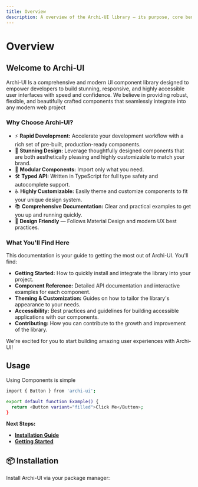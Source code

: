 ```yaml
---
title: Overview
description: A overview of the Archi-UI library – its purpose, core benefits, and usage guide.
---
```


# Overview

## Welcome to Archi-UI

Archi-UI Is a comprehensive and modern UI component library designed to empower developers to build stunning, responsive, and highly accessible user interfaces with speed and confidence. We believe in providing robust, flexible, and beautifully crafted components that seamlessly integrate into any modern web project

### Why Choose Archi-UI?

- ⚡️ **Rapid Development:** Accelerate your development workflow with a rich set of pre-built, production-ready components.
- 🎨 **Stunning Design:** Leverage thoughtfully designed components that are both aesthetically pleasing and highly customizable to match your brand.
- 🧩 **Modular Components:** Import only what you need.
- 🛠️ **Typed API:** Written in TypeScript for full type safety and autocomplete support.
- ♿ **Highly Customizable:** Easily theme and customize components to fit your unique design system.
- 📚 **Comprehensive Documentation:** Clear and practical examples to get you up and running quickly.
- 🧱 **Design Friendly** — Follows Material Design and modern UX best practices.

### What You'll Find Here

This documentation is your guide to getting the most out of Archi-UI. You'll find:

- **Getting Started:** How to quickly install and integrate the library into your project.
- **Component Reference:** Detailed API documentation and interactive examples for each component.
- **Theming & Customization:** Guides on how to tailor the library's appearance to your needs.
- **Accessibility:** Best practices and guidelines for building accessible applications with our components.
- **Contributing:** How you can contribute to the growth and improvement of the library.

We're excited for you to start building amazing user experiences with Archi-UI!

## Usage
Using Components is simple

```bash
import { Button } from 'archi-ui';

export default function Example() {
  return <Button variant="filled">Click Me</Button>;
}
```

**Next Steps:**

* [**Installation Guide**](/Getting-started/installation)
* [**Getting Started**](/components/accordian)

## 📦 Installation

Install Archi-UI via your package manager:
